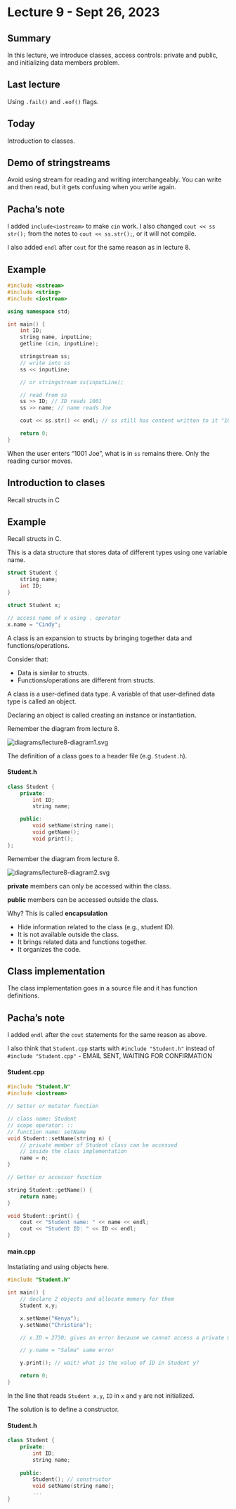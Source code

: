 # Lecture 9 - Sept 26, 2023

## Summary

In this lecture, we introduce classes, access controls: private and public, and
initializing data members problem.

## Last lecture

Using `.fail()` and `.eof()` flags.

## Today

Introduction to classes.

## Demo of stringstreams

Avoid using stream for reading and writing interchangeably. You can write and
then read, but it gets confusing when you write again.

::: {.callout-note icon=false}
## Pacha's note

I added `include<iostream>` to make `cin` work. I also changed
`cout << ss str();` from the notes to `cout << ss.str();`, or it will not
compile.

I also added `endl` after `cout` for the same reason as in lecture 8.
:::

::: {.callout-note icon=false}
## Example

```cpp
#include <sstream>
#include <string>
#include <iostream>

using namespace std;

int main() {
	int ID;
	string name, inputLine;
	getline (cin, inputLine);

	stringstream ss;
	// write into ss
	ss << inputLine;

	// or stringstream ss(inputLine);

	// read from ss
	ss >> ID; // ID reads 1001
	ss >> name; // name reads Joe

	cout << ss.str() << endl; // ss still has content written to it "1001 Joe"

	return 0;
}
```

When the user enters "1001 Joe", what is in `ss` remains there. Only the reading
cursor moves.
:::

## Introduction to clases

Recall structs in C

::: {.callout-note icon=false}
## Example

Recall structs in C.

This is a data structure that stores data of different types using one
variable name.

```c
struct Student {
	string name;
	int ID;
}

struct Student x;

// access name of x using . operator
x.name = "Cindy";
```
:::

A class is an expansion to structs by bringing together data and
functions/operations.

Consider that:

* Data is similar to structs.
* Functions/operations are different from structs.

A class is a user-defined data type. A variable of that user-defined data type
is called an object.

Declaring an object is called creating an instance or instantiation.

Remember the diagram from lecture 8.

<img src="diagrams/lecture8-diagram1.svg" alt="diagrams/lecture8-diagram1.svg">

The definition of a class goes to a header file (e.g. `Student.h`).

#### Student.h

```cpp
class Student {
	private:
		int ID;
		string name;

	public:
		void setName(string name);
		void getName();
		void print();
};
```

Remember the diagram from lecture 8.

<img src="diagrams/lecture8-diagram2.svg" alt="diagrams/lecture8-diagram2.svg">

**private** members can only be accessed within the class.

**public** members can be accessed outside the class.

Why? This is called **encapsulation**

* Hide information related to the class (e.g., student ID).
* It is not available outside the class.
* It brings related data and functions together.
* It organizes the code.

## Class implementation

The class implementation goes in a source file and it has function definitions.

::: {.callout-note icon=false}
## Pacha's note

I added `endl` after the `cout` statements for the same reason as above.

I also think that `Student.cpp` starts with `#include "Student.h"` instead of
`#include "Student.cpp"` - EMAIL SENT, WAITING FOR CONFIRMATION
:::

#### Student.cpp

```cpp
#include "Student.h"
#include <iostream>

// Setter or mutator function

// class name: Student
// scope operator: ::
// function name: setName
void Student::setName(string n) {
	// private member of Student class can be accessed
	// inside the class implementation
	name = n;
}

// Getter or accessor function

string Student::getName() {
	return name;
}

void Student::print() {
	cout << "Student name: " << name << endl;
	cout << "Student ID: " << ID << endl;
}
```

#### main.cpp

Instatiating and using objects here.

```cpp
#include "Student.h"

int main() {
	// declare 2 objects and allocate memory for them
	Student x,y;

	x.setName("Kenya");
	y.setName("Christina");

	// x.ID = 2730; gives an error because we cannot access a private member

	// y.name = "Salma" same error

	y.print(); // wait! what is the value of ID in Student y?

	return 0;
}
```

In the line that reads `Student x,y`, `ID` in `x` and `y` are not initialized.

The solution is to define a constructor.

#### Student.h

```cpp
class Student {
	private:
		int ID;
		string name;
	
	public:
		Student(); // constructor
		void setName(string name);
		...
}
```
